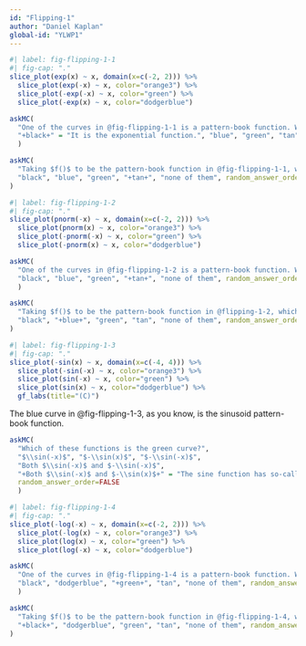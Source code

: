 ```yaml
---
id: "Flipping-1"
author: "Daniel Kaplan"
global-id: "YLWP1"
---
```


```r
#| label: fig-flipping-1-1
#| fig-cap: "."
slice_plot(exp(x) ~ x, domain(x=c(-2, 2))) %>%
  slice_plot(exp(-x) ~ x, color="orange3") %>%
  slice_plot(-exp(-x) ~ x, color="green") %>%
  slice_plot(-exp(x) ~ x, color="dodgerblue") 
```

```r
askMC(
  "One of the curves in @fig-flipping-1-1 is a pattern-book function. Which one?",
  "+black+" = "It is the exponential function.", "blue", "green", "tan", "none of them", random_answer_order=FALSE
  )
```

```r
askMC(
  "Taking $f()$ to be the pattern-book function in @fig-flipping-1-1, which one of the curves is $f(-x)$?",
  "black", "blue", "green", "+tan+", "none of them", random_answer_order=FALSE
)
```


```r
#| label: fig-flipping-1-2
#| fig-cap: "."
slice_plot(pnorm(-x) ~ x, domain(x=c(-2, 2))) %>%
  slice_plot(pnorm(x) ~ x, color="orange3") %>%
  slice_plot(-pnorm(-x) ~ x, color="green") %>%
  slice_plot(-pnorm(x) ~ x, color="dodgerblue") 
```

```r
askMC(
  "One of the curves in @fig-flipping-1-2 is a pattern-book function. Which one?",
  "black", "blue", "green", "+tan+", "none of them", random_answer_order=FALSE
  )
```

```r
askMC(
  "Taking $f()$ to be the pattern-book function in @flipping-1-2, which one of the curves is $-f(x)$?",
  "black", "+blue+", "green", "tan", "none of them", random_answer_order=FALSE
)
```


```r
#| label: fig-flipping-1-3
#| fig-cap: "."
slice_plot(-sin(x) ~ x, domain(x=c(-4, 4))) %>%
  slice_plot(-sin(-x) ~ x, color="orange3") %>%
  slice_plot(sin(-x) ~ x, color="green") %>%
  slice_plot(sin(x) ~ x, color="dodgerblue") %>%
  gf_labs(title="(C)")
```

The blue curve in @fig-flipping-1-3, as you know, is the sinusoid pattern-book function.

```r
askMC(
  "Which of these functions is the green curve?",
  "$\\sin(-x)$", "$-\\sin(x)$", "$-\\sin(-x)$", 
  "Both $\\sin(-x)$ and $-\\sin(-x)$",
  "+Both $\\sin(-x)$ and $-\\sin(x)$+" = "The sine function has so-called \"odd\" symmetry around $x=0$.",
  random_answer_order=FALSE
  )
```

```r
#| label: fig-flipping-1-4
#| fig-cap: "."
slice_plot(-log(-x) ~ x, domain(x=c(-2, 2))) %>%
  slice_plot(-log(x) ~ x, color="orange3") %>%
  slice_plot(log(x) ~ x, color="green") %>%
  slice_plot(log(-x) ~ x, color="dodgerblue")
```

```r
askMC(
  "One of the curves in @fig-flipping-1-4 is a pattern-book function. Which one?",
  "black", "dodgerblue", "+green+", "tan", "none of them", random_answer_order=FALSE
  )
```

```r
askMC(
  "Taking $f()$ to be the pattern-book function in @fig-flipping-1-4, which one of the curves is $-f(-x)$?",
  "+black+", "dodgerblue", "green", "tan", "none of them", random_answer_order=FALSE
)
```

